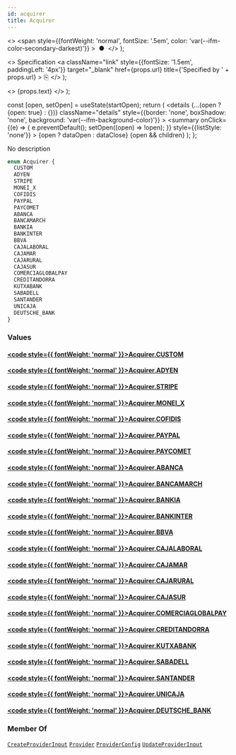 ```yaml
---
id: acquirer
title: Acquirer
---
```


  <>
    <span
      style={{fontWeight: 'normal', fontSize: '.5em', color: 'var(--ifm-color-secondary-darkest)'}}
    >
      &nbsp;●&nbsp;
    </span>
  </>
);

  <>
    Specification
    <a
      className="link"
      style={{fontSize: '1.5em', paddingLeft: '4px'}}
      target="_blank"
      href={props.url}
      title={'Specified by ' + props.url}
    >
      ⎘
    </a>
  </>
);

  <>
    <span className={props.class}>{props.text}</span>
  </>
);


  const [open, setOpen] = useState(startOpen);
  return (
    <details
      {...(open ? {open: true} : {})}
      className="details"
      style={{border: 'none', boxShadow: 'none', background: 'var(--ifm-background-color)'}}
    >
      <summary
        onClick={(e) => {
          e.preventDefault();
          setOpen((open) => !open);
        }}
        style={{listStyle: 'none'}}
      >
        {open ? dataOpen : dataClose}
      </summary>
      {open && children}
    </details>
  );
};

No description

```graphql
enum Acquirer {
  CUSTOM
  ADYEN
  STRIPE
  MONEI_X
  COFIDIS
  PAYPAL
  PAYCOMET
  ABANCA
  BANCAMARCH
  BANKIA
  BANKINTER
  BBVA
  CAJALABORAL
  CAJAMAR
  CAJARURAL
  CAJASUR
  COMERCIAGLOBALPAY
  CREDITANDORRA
  KUTXABANK
  SABADELL
  SANTANDER
  UNICAJA
  DEUTSCHE_BANK
}
```

### Values

#### [<code style={{ fontWeight: 'normal' }}>Acquirer.<b>CUSTOM</b></code>](#)

#### [<code style={{ fontWeight: 'normal' }}>Acquirer.<b>ADYEN</b></code>](#)

#### [<code style={{ fontWeight: 'normal' }}>Acquirer.<b>STRIPE</b></code>](#)

#### [<code style={{ fontWeight: 'normal' }}>Acquirer.<b>MONEI_X</b></code>](#)

#### [<code style={{ fontWeight: 'normal' }}>Acquirer.<b>COFIDIS</b></code>](#)

#### [<code style={{ fontWeight: 'normal' }}>Acquirer.<b>PAYPAL</b></code>](#)

#### [<code style={{ fontWeight: 'normal' }}>Acquirer.<b>PAYCOMET</b></code>](#)

#### [<code style={{ fontWeight: 'normal' }}>Acquirer.<b>ABANCA</b></code>](#)

#### [<code style={{ fontWeight: 'normal' }}>Acquirer.<b>BANCAMARCH</b></code>](#)

#### [<code style={{ fontWeight: 'normal' }}>Acquirer.<b>BANKIA</b></code>](#)

#### [<code style={{ fontWeight: 'normal' }}>Acquirer.<b>BANKINTER</b></code>](#)

#### [<code style={{ fontWeight: 'normal' }}>Acquirer.<b>BBVA</b></code>](#)

#### [<code style={{ fontWeight: 'normal' }}>Acquirer.<b>CAJALABORAL</b></code>](#)

#### [<code style={{ fontWeight: 'normal' }}>Acquirer.<b>CAJAMAR</b></code>](#)

#### [<code style={{ fontWeight: 'normal' }}>Acquirer.<b>CAJARURAL</b></code>](#)

#### [<code style={{ fontWeight: 'normal' }}>Acquirer.<b>CAJASUR</b></code>](#)

#### [<code style={{ fontWeight: 'normal' }}>Acquirer.<b>COMERCIAGLOBALPAY</b></code>](#)

#### [<code style={{ fontWeight: 'normal' }}>Acquirer.<b>CREDITANDORRA</b></code>](#)

#### [<code style={{ fontWeight: 'normal' }}>Acquirer.<b>KUTXABANK</b></code>](#)

#### [<code style={{ fontWeight: 'normal' }}>Acquirer.<b>SABADELL</b></code>](#)

#### [<code style={{ fontWeight: 'normal' }}>Acquirer.<b>SANTANDER</b></code>](#)

#### [<code style={{ fontWeight: 'normal' }}>Acquirer.<b>UNICAJA</b></code>](#)

#### [<code style={{ fontWeight: 'normal' }}>Acquirer.<b>DEUTSCHE_BANK</b></code>](#)

### Member Of

[`CreateProviderInput`](/docs/apis/graphql/types/inputs/create-provider-input.mdx) <Badge class="badge badge--secondary badge--relation" text="input"/><Bullet />[`Provider`](/docs/apis/graphql/types/objects/provider.mdx) <Badge class="badge badge--secondary badge--relation" text="object"/><Bullet />[`ProviderConfig`](/docs/apis/graphql/types/objects/provider-config.mdx) <Badge class="badge badge--secondary badge--relation" text="object"/><Bullet />[`UpdateProviderInput`](/docs/apis/graphql/types/inputs/update-provider-input.mdx) <Badge class="badge badge--secondary badge--relation" text="input"/>
